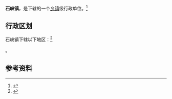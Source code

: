 {{中国乡级行政区|62/12/25/104/000}}

'''石峡镇'''，是{{PRC admin/fullname|62/12/25/104/000|3}}下辖的一个[[乡镇|乡镇]]级行政单位。<ref>{{PRC admin/ref sgc|{{PRC admin/parent|62/12/25/104/000}}}}</ref>

== 行政区划 ==

石峡镇下辖以下地区：<ref>{{PRC admin/ref sgc|62/12/25/104/000}}</ref>

{{PRC admin/children|62/12/25/104/000}}。

== 参考资料 ==

{{reflist}}

{{行政区划小作品}}
{{PRC admin/navcat|62/12/25/104/000}}